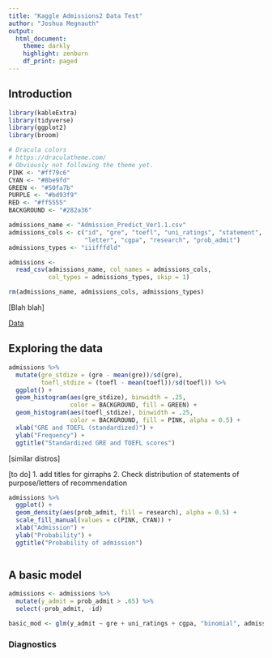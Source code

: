 ```yaml
---
title: "Kaggle Admissions2 Data Test"
author: "Joshua Megnauth"
output:
  html_document:
    theme: darkly
    highlight: zenburn
    df_print: paged
---
```


## Introduction
```r
library(kableExtra)
library(tidyverse)
library(ggplot2)
library(broom)

# Dracula colors
# https://draculatheme.com/
# Obviously not following the theme yet.
PINK <- "#ff79c6"
CYAN <- "#8be9fd"
GREEN <- "#50fa7b"
PURPLE <- "#bd93f9"
RED <- "#ff5555"
BACKGROUND <- "#282a36"

admissions_name <- "Admission_Predict_Ver1.1.csv"
admissions_cols <- c("id", "gre", "toefl", "uni_ratings", "statement",
                     "letter", "cgpa", "research", "prob_admit")
admissions_types <- "iiifffdld"

admissions <- 
  read_csv(admissions_name, col_names = admissions_cols,
           col_types = admissions_types, skip = 1)

rm(admissions_name, admissions_cols, admissions_types)
```
[Blah blah]

[Data](https://www.kaggle.com/mohansacharya/graduate-admissions)

## Exploring the data
```r
admissions %>%
  mutate(gre_stdize = (gre - mean(gre))/sd(gre),
         toefl_stdize = (toefl - mean(toefl))/sd(toefl)) %>%
  ggplot() +
  geom_histogram(aes(gre_stdize), binwidth = .25,
                 color = BACKGROUND, fill = GREEN) +
  geom_histogram(aes(toefl_stdize), binwidth = .25,
                 color = BACKGROUND, fill = PINK, alpha = 0.5) +
  xlab("GRE and TOEFL (standardized)") +
  ylab("Frequency") +
  ggtitle("Standardized GRE and TOEFL scores")
```

[similar distros]

[to do]
1. add titles for girraphs
2. Check distribution of statements of purpose/letters of recommendation

```r
admissions %>%
  ggplot() +
  geom_density(aes(prob_admit, fill = research), alpha = 0.5) +
  scale_fill_manual(values = c(PINK, CYAN)) +
  xlab("Admission") +
  ylab("Probability") +
  ggtitle("Probability of admission")
```

[notes]: probability with no research looks normal while both are distributed beyond 50%

```r
```

## A basic model

```r
admissions <- admissions %>%
  mutate(y_admit = prob_admit > .65) %>%
  select(-prob_admit, -id)

basic_mod <- glm(y_admit ~ gre + uni_ratings + cgpa, "binomial", admissions)
```

### Diagnostics

```r

```
